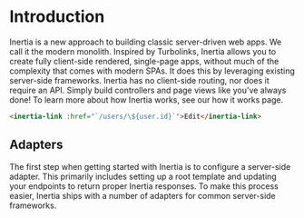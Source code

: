 

# Introduction

Inertia is a new approach to building classic server-driven web apps. We call it the modern monolith. Inspired by Turbolinks, Inertia allows you to create fully client-side rendered, single-page apps, without much of the complexity that comes with modern SPAs. It does this by leveraging existing server-side frameworks. Inertia has no client-side routing, nor does it require an API. Simply build controllers and page views like you've always done! To learn more about how Inertia works, see our how it works page.

~~~html
<inertia-link :href="`/users/\${user.id}`">Edit</inertia-link>
~~~

## Adapters

The first step when getting started with Inertia is to configure a server-side adapter. This primarily includes setting up a root template and updating your endpoints to return proper Inertia responses. To make this process easier, Inertia ships with a number of adapters for common server-side frameworks.

